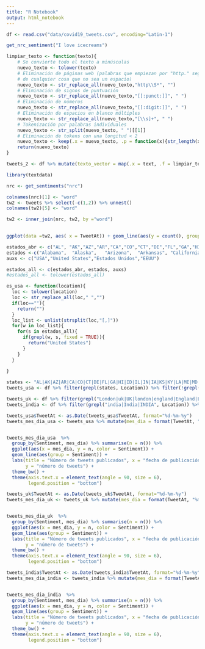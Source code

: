 ```yaml
---
title: "R Notebook"
output: html_notebook
---
```


```r
df <- read.csv("data/covid19_tweets.csv", encoding="Latin-1")
```
```r
get_nrc_sentiment("I love icecreams")
```

```r
limpiar_texto <- function(texto){
    # Se convierte todo el texto a minúsculas
    nuevo_texto <- tolower(texto)
    # Eliminación de páginas web (palabras que empiezan por "http." seguidas 
    # de cualquier cosa que no sea un espacio)
    nuevo_texto <- str_replace_all(nuevo_texto,"http\\S*", "")
    # Eliminación de signos de puntuación
    nuevo_texto <- str_replace_all(nuevo_texto,"[[:punct:]]", " ")
    # Eliminación de números
    nuevo_texto <- str_replace_all(nuevo_texto,"[[:digit:]]", " ")
    # Eliminación de espacios en blanco múltiples
    nuevo_texto <- str_replace_all(nuevo_texto,"[\\s]+", " ")
    # Tokenización por palabras individuales
    nuevo_texto <- str_split(nuevo_texto, " ")[[1]]
    # Eliminación de tokens con una longitud < 2
    nuevo_texto <- keep(.x = nuevo_texto, .p = function(x){str_length(x) > 1})
    return(nuevo_texto)
}
```

```r
tweets_2 <- df %>% mutate(texto_vector = map(.x = text, .f = limpiar_texto))
```

```r
library(textdata)

nrc <- get_sentiments("nrc")
```

```r
colnames(nrc)[1] <- "word"
tw2 <- tweets %>% select(-c(1,2)) %>% unnest() 
colnames(tw2)[5] <- "word"
```


```r
tw2 <- inner_join(nrc, tw2, by ="word")
  
```


```r
ggplot(data =tw2, aes( x = TweetAt)) + geom_line(aes(y = count(), group = Sentiment))
```


```r
estados_abr <- c("AL", "AK","AZ","AR","CA","CO","CT","DE","FL","GA","HI","ID","IL","IN","IA","KS","KY","LA","ME","MD","MA","MI","MN","MS","MO","MT","NE","NV","NH","NJ","NM","NY","NC","ND","OH","OK","OR","PA","RI","SC","SD","TN","TX","UT","VT","VA","WA","WV","WI","WY")
estados <-c("Alabama",	"Alaska",	"Arizona",	"Arkansas",	"California",	"Colorado",	"Connecticut",	"Delaware",	"Florida",	"Georgia",	"Hawaii",	"Idaho",	"Illinois",	"Indiana",	"Iowa",	"Kansas",	"Kentucky",	"Louisiana",	"Maine",	"Maryland",	"Massachusetts",	"Michigan",	"Minnesota",	"Mississippi",	"Missouri",	"Montana",	"Nebraska",	"Nevada",	"New Hampshire",	"New Jersey",	"New Mexico",	"NewYork",	"North Carolina",	"North Dakota",	"Ohio",	"Oklahoma",	"Oregon",	"Pennsylvania",	"Rhode Island",	"South Carolina",	"South Dakota",	"Tennessee",	"Texas", "Utah",	"Vermont",	"Virginia",	"Washington",	"West Virginia",	"Wisconsin",	"Wyoming")
auxs <- c("USA","United States","Estados Unidos","EEUU")

estados_all <- c(estados_abr, estados, auxs)
#estados_all <- tolower(estados_all)

```



```r
es_usa <- function(location){
  loc <- tolower(location)
  loc <- str_replace_all(loc," ","")
  if(loc==""){
    return("")
  }
  loc_list <- unlist(strsplit(loc,"[,]"))
  for(w in loc_list){
    for(s in estados_all){
      if(grepl(w, s, fixed = TRUE)){
        return("United States")
      }
    }
  }
  
}
```


```r
states <- "AL|AK|AZ|AR|CA|CO|CT|DE|FL|GA|HI|ID|IL|IN|IA|KS|KY|LA|ME|MD|MA|MI|MN|MS|MO|MT|NE|NV|NH|NJ|NM|NY|NC|ND|OH|OK|OR|PA|RI|SC|SD|TN|TX|UT|VT|VA|WA|WV|WI|WY|Alabama|Alaska|Arizona|Arkansas|California|Colorado|Connecticut|Delaware|Florida|Georgia|Hawaii|Idaho|Illinois|Indiana|Iowa|Kansas|Kentucky|Louisiana|Maine|Maryland|Massachusetts|Michigan|Minnesota|Mississippi|Missouri|Montana|Nebraska|Nevada|New Hampshire|New Jersey|New Mexico|NewYork|North Carolina|North Dakota|Ohio|Oklahoma|Oregon|Pennsylvania|Rhode Island|South Carolina|South Dakota|Tennessee|Texas|Utah|Vermont|Virginia|Washington|West Virginia|Wisconsin|Wyoming|USA|United States|Estados Unidos|EEUU"
tweets_usa <- df %>% filter(grepl(states, Location)) %>% filter(!grepl("INDIA|india|India|London|uk|UK|london|england|England|LONDON", Location)) 

tweets_uk <- df %>% filter(grepl("London|uk|UK|london|england|England|LONDON",Location))
tweets_india <- df %>% filter(grepl("india|India|INDIA", Location)) %>% filter(!grepl("Indiana|indiana",Location))
```

```r
tweets_usa$TweetAt <- as.Date(tweets_usa$TweetAt, format="%d-%m-%y")
tweets_mes_dia_usa <- tweets_usa %>% mutate(mes_dia = format(TweetAt, "%m-%d"))


tweets_mes_dia_usa  %>%
  group_by(Sentiment, mes_dia) %>% summarise(n = n()) %>%
  ggplot(aes(x = mes_dia, y = n, color = Sentiment)) +
  geom_line(aes(group = Sentiment)) +
  labs(title = "Número de tweets publicados", x = "fecha de publicación",
       y = "número de tweets") +
  theme_bw() +
  theme(axis.text.x = element_text(angle = 90, size = 6),
        legend.position = "bottom")
```

```r
tweets_uk$TweetAt <- as.Date(tweets_uk$TweetAt, format="%d-%m-%y")
tweets_mes_dia_uk <- tweets_uk %>% mutate(mes_dia = format(TweetAt, "%m-%d"))


tweets_mes_dia_uk  %>%
  group_by(Sentiment, mes_dia) %>% summarise(n = n()) %>%
  ggplot(aes(x = mes_dia, y = n, color = Sentiment)) +
  geom_line(aes(group = Sentiment)) +
  labs(title = "Número de tweets publicados", x = "fecha de publicación",
       y = "número de tweets") +
  theme_bw() +
  theme(axis.text.x = element_text(angle = 90, size = 6),
        legend.position = "bottom")
```

```r
tweets_india$TweetAt <- as.Date(tweets_india$TweetAt, format="%d-%m-%y")
tweets_mes_dia_india <- tweets_india %>% mutate(mes_dia = format(TweetAt, "%m-%d"))


tweets_mes_dia_india  %>%
  group_by(Sentiment, mes_dia) %>% summarise(n = n()) %>%
  ggplot(aes(x = mes_dia, y = n, color = Sentiment)) +
  geom_line(aes(group = Sentiment)) +
  labs(title = "Número de tweets publicados", x = "fecha de publicación",
       y = "número de tweets") +
  theme_bw() +
  theme(axis.text.x = element_text(angle = 90, size = 6),
        legend.position = "bottom")
```